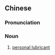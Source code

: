 {{also|人体润滑剂}}
==Chinese==
{{zh-forms|s=人体润滑剂|type=23}}

===Pronunciation===
{{zh-pron
|m=réntǐ rùnhuájì
|c=jan4 tai2 jeon6 waat6 zai1
|cat=n
}}

===Noun===
{{zh-noun}}

# [[personal lubricant]]